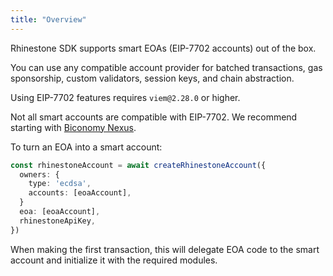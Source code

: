```yaml
---
title: "Overview"
---
```


Rhinestone SDK supports smart EOAs (EIP-7702 accounts) out of the box.

You can use any compatible account provider for batched transactions, gas sponsorship, custom validators, session keys, and chain abstraction.

<Info>Using EIP-7702 features requires `viem@2.28.0` or higher.</Info>

<Warning>Not all smart accounts are compatible with EIP-7702. We recommend starting with [Biconomy Nexus](../customize/smart-account-providers/biconomy-nexus).</Warning>

To turn an EOA into a smart account:

```ts {6}
const rhinestoneAccount = await createRhinestoneAccount({
  owners: {
    type: 'ecdsa',
    accounts: [eoaAccount],
  }
  eoa: [eoaAccount],
  rhinestoneApiKey,
})
```

When making the first transaction, this will delegate EOA code to the smart account and initialize it with the required modules.
